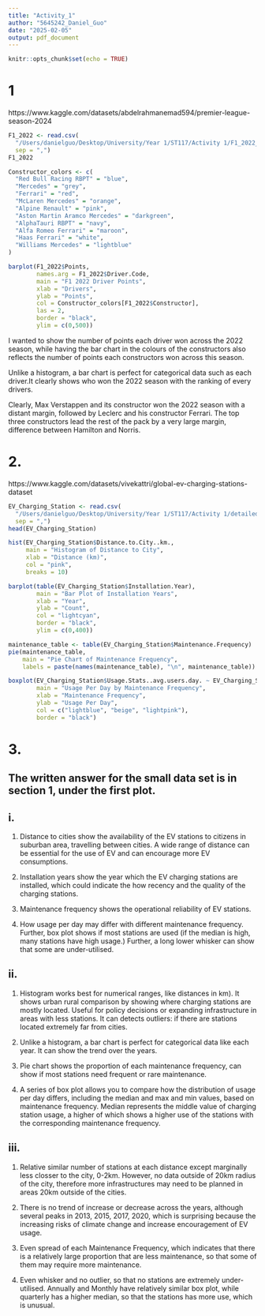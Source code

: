 ```yaml
---
title: "Activity_1"
author: "5645242_Daniel_Guo"
date: "2025-02-05"
output: pdf_document
---
```


```r
knitr::opts_chunk$set(echo = TRUE)
```


# 1

https://www.kaggle.com/datasets/abdelrahmanemad594/premier-league-season-2024

```r
F1_2022 <- read.csv(
  "/Users/danielguo/Desktop/University/Year 1/ST117/Activity 1/F1_2022_Data.csv", 
  sep = ",")
F1_2022
```

```r
Constructor_colors <- c(
  "Red Bull Racing RBPT" = "blue",
  "Mercedes" = "grey",
  "Ferrari" = "red",
  "McLaren Mercedes" = "orange",
  "Alpine Renault" = "pink",
  "Aston Martin Aramco Mercedes" = "darkgreen",
  "AlphaTauri RBPT" = "navy",
  "Alfa Romeo Ferrari" = "maroon",
  "Haas Ferrari" = "white",
  "Williams Mercedes" = "lightblue"
)

barplot(F1_2022$Points, 
        names.arg = F1_2022$Driver.Code, 
        main = "F1 2022 Driver Points", 
        xlab = "Drivers", 
        ylab = "Points", 
        col = Constructor_colors[F1_2022$Constructor],
        las = 2,
        border = "black",
        ylim = c(0,500))
```

I wanted to show the number of points each driver won across the 2022 season, while having the bar chart in the colours of the constructors also reflects the number of points each constructors won across this season.

Unlike a histogram, a bar chart is perfect for categorical data such as each driver.It clearly shows who won the 2022 season with the ranking of every drivers.

Clearly, Max Verstappen	and its constructor won the 2022 season with a distant margin, followed by Leclerc and his constructor Ferrari. The top three constructors lead the rest of the pack by a very large margin, difference between Hamilton and Norris.

# 2.

https://www.kaggle.com/datasets/vivekattri/global-ev-charging-stations-dataset

```r
EV_Charging_Station <- read.csv(
  "/Users/danielguo/Desktop/University/Year 1/ST117/Activity 1/detailed_ev_charging_stations.csv", 
  sep = ",")
head(EV_Charging_Station)
```

```r
hist(EV_Charging_Station$Distance.to.City..km., 
     main = "Histogram of Distance to City", 
     xlab = "Distance (km)", 
     col = "pink",
     breaks = 10)

barplot(table(EV_Charging_Station$Installation.Year), 
        main = "Bar Plot of Installation Years", 
        xlab = "Year", 
        ylab = "Count", 
        col = "lightcyan", 
        border = "black",
        ylim = c(0,400))

maintenance_table <- table(EV_Charging_Station$Maintenance.Frequency)
pie(maintenance_table, 
    main = "Pie Chart of Maintenance Frequency", 
    labels = paste(names(maintenance_table), "\n", maintenance_table))

boxplot(EV_Charging_Station$Usage.Stats..avg.users.day. ~ EV_Charging_Station$Maintenance.Frequency, 
        main = "Usage Per Day by Maintenance Frequency",
        xlab = "Maintenance Frequency",
        ylab = "Usage Per Day",
        col = c("lightblue", "beige", "lightpink"),
        border = "black")
```

# 3.

## The written answer for the small data set is in section 1, under the first plot.

## i.

1. Distance to cities show the availability of the EV stations to citizens in suburban area, travelling between cities. A wide range of distance can be essential for the use of EV and can encourage more EV consumptions.

2. Installation years show the year which the EV charging stations are installed, which could indicate the how recency and the quality of the charging stations.

3. Maintenance frequency shows the operational reliability of EV stations.

4. How usage per day may differ with different maintenance frequency. Further, box plot shows if most stations are used (if the median is high, many stations have high usage.) Further, a long lower whisker can show that some are under-utilised.


## ii.

1. Histogram works best for numerical ranges, like distances in km). It shows urban rural comparison by showing where charging stations are mostly located. Useful for policy decisions or expanding infrastructure in areas with less stations. It can detects outliers: if there are stations located extremely far from cities. 


2. Unlike a histogram, a bar chart is perfect for categorical data like each year. It can show the trend over the years.

3. Pie chart shows the proportion of each maintenance frequency, can show if most stations need frequent or rare maintenance.

4. A series of box plot allows you to compare how the distribution of usage per day differs, including the median and max and min values, based on maintenance frequency. Median represents the middle value of charging station usage, a higher of which shows a higher use of the stations with the corresponding maintenance frequency.


## iii.

1. Relative similar number of stations at each distance except marginally less closser to the city, 0-2km. However, no data outside of 20km radius of the city, therefore more infrastructures may need to be planned in areas 20km outside of the cities.

2. There is no trend of increase or decrease across the years, although several peaks in 2013, 2015, 2017, 2020, which is surprising because the increasing risks of climate change and increase encouragement of EV usage.

3. Even spread of each Maintenance Frequency, which indicates that there is a relatively large proportion that are less maintenance, so that some of them may require more maintenance.

4. Even whisker and no outlier, so that no stations are extremely under-utilised. Annually and Monthly have relatively similar box plot, while quarterly has a higher median, so that the stations has more use, which is unusual.

